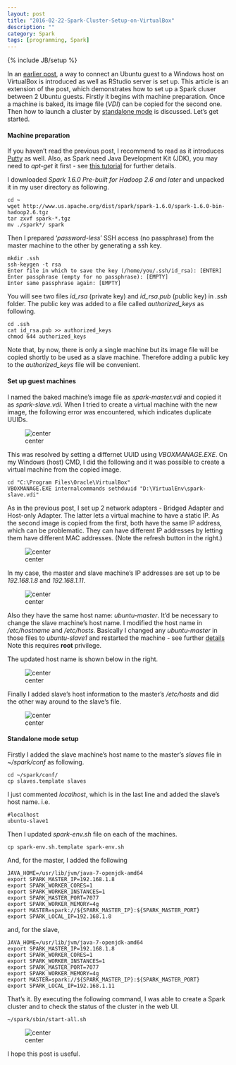 ```yaml
---
layout: post
title: "2016-02-22-Spark-Cluster-Setup-on-VirtualBox"
description: ""
category: Spark
tags: [programming, Spark]
---
```

{% include JB/setup %}

In an [earlier post](https://github.com/jaehyeon-kim/jaehyeon-kim.github.io/blob/master/_posts/2015-11-28-Connecting-to-VirtualBox-Guest-via-SSH-And-RStudio-Server.md), a way to connect an Ubuntu guest to a Windows host on VirtualBox is introduced as well as RStudio server is set up. This article is an extension of the post, which demonstrates how to set up a Spark cluser between 2 Ubuntu guests. Firstly it begins with machine preparation. Once a machine is baked, its image file (*VDI*) can be copied for the second one. Then how to launch a cluster by [standalone mode](http://spark.apache.org/docs/latest/spark-standalone.html) is discussed. Let's get started.

#### Machine preparation

If you haven't read the previous post, I recommend to read as it introduces [Putty](http://www.chiark.greenend.org.uk/~sgtatham/putty/download.html) as well. Also, as Spark need Java Development Kit (JDK), you may need to _apt-get_ it first - see [this tutorial](https://www.digitalocean.com/community/tutorials/how-to-install-java-on-ubuntu-with-apt-get) for further details.

I downloaded _Spark 1.6.0 Pre-built for Hadoop 2.6 and later_ and unpacked it in my user directory as following.

```
cd ~
wget http://www.us.apache.org/dist/spark/spark-1.6.0/spark-1.6.0-bin-hadoop2.6.tgz
tar zxvf spark-*.tgz
mv ./spark*/ spark
```

Then I prepared '_password-less_' SSH access (no passphrase) from the master machine to the other by generating a ssh key.

```
mkdir .ssh
ssh-keygen -t rsa
Enter file in which to save the key (/home/you/.ssh/id_rsa): [ENTER]
Enter passphrase (empty for no passphrase): [EMPTY]
Enter same passphrase again: [EMPTY]
```

You will see two files *id_rsa* (private key) and *id_rsa.pub* (public key) in *.ssh* folder. The public key was added to a file called *authorized_keys* as following. 

```
cd .ssh
cat id_rsa.pub >> authorized_keys
chmod 644 authorized_keys
```

Note that, by now, there is only a single machine but its image file will be copied shortly to be used as a slave machine. Therefore adding a public key to the *authorized_keys* file will be convenient.

#### Set up guest machines

I named the baked machine's image file as _spark-master.vdi_ and copied it as _spark-slave.vdi_. When I tried to create a virtual machine with the new image, the following error was encountered, which indicates duplicate UUIDs.

![center](C:\workspace\jaehyeon-kim.github.io\figs\2016-02-22-Spark-Cluster-Setup-on-VirtualBox\01_uuid_error.png)

This was resolved by setting a differnet UUID using *VBOXMANAGE.EXE*. On my Windows (host) CMD, I did the following and it was possible to create a virtual machine from the copied image.

```
cd "C:\Program Files\Oracle\VirtualBox"
VBOXMANAGE.EXE internalcommands sethduuid "D:\VirtualEnv\spark-slave.vdi"
```
As in the previous post, I set up 2 network adapters - Bridged Adapter and Host-only Adapter. The latter lets a virtual machine to have a static IP. As the second image is copied from the first, both have the same IP address, which can be problematic. They can have different IP addresses by letting them have different MAC addresses. (Note the refresh button in the right.)

![center](C:\workspace\jaehyeon-kim.github.io\figs\2016-02-22-Spark-Cluster-Setup-on-VirtualBox\021_mac_addr.png)

In my case, the master and slave machine's IP addresses are set up to be _192.168.1.8_ and _192.168.1.11_.

![center](C:\workspace\jaehyeon-kim.github.io\figs\2016-02-22-Spark-Cluster-Setup-on-VirtualBox\02_diff_ip.png)

Also they have the same host name: *ubuntu-master*. It'd be necessary to change the slave machine's host name. I modified the host name in _/etc/hostname_ and _/etc/hosts_. Basically I changed any _ubuntu-master_ in those files to _ubuntu-slave1_ and restarted the machine - see further [details](http://askubuntu.com/questions/87665/how-do-i-change-the-hostname-without-a-restart) Note this requires **root** privilege.

The updated host name is shown below in the right.

![center](C:\workspace\jaehyeon-kim.github.io\figs\2016-02-22-Spark-Cluster-Setup-on-VirtualBox\03_hostnames.png)

Finally I added slave's host information to the master's _/etc/hosts_ and did the other way around to the slave's file.

![center](C:\workspace\jaehyeon-kim.github.io\figs\2016-02-22-Spark-Cluster-Setup-on-VirtualBox\04_etc_hosts.png)

#### Standalone mode setup

Firstly I added the slave machine's host name to the master's _slaves_ file in _~/spark/conf_ as following.

```
cd ~/spark/conf/
cp slaves.template slaves
```

I just commented _localhost_, which is in the last line and added the slave's host name. i.e.

```
#localhost
ubuntu-slave1
```

Then I updated _spark-env.sh_ file on each of the machines.

```
cp spark-env.sh.template spark-env.sh
```

And, for the master, I added the following

```
JAVA_HOME=/usr/lib/jvm/java-7-openjdk-amd64
export SPARK_MASTER_IP=192.168.1.8
export SPARK_WORKER_CORES=1
export SPARK_WORKER_INSTANCES=1
export SPARK_MASTER_PORT=7077
export SPARK_WORKER_MEMORY=4g
export MASTER=spark://${SPARK_MASTER_IP}:${SPARK_MASTER_PORT}
export SPARK_LOCAL_IP=192.168.1.8
```
and, for the slave,

```
JAVA_HOME=/usr/lib/jvm/java-7-openjdk-amd64
export SPARK_MASTER_IP=192.168.1.8
export SPARK_WORKER_CORES=1
export SPARK_WORKER_INSTANCES=1
export SPARK_MASTER_PORT=7077
export SPARK_WORKER_MEMORY=4g
export MASTER=spark://${SPARK_MASTER_IP}:${SPARK_MASTER_PORT}
export SPARK_LOCAL_IP=192.168.1.11
```

That's it. By executing the following command, I was able to create a Spark cluster and to check the status of the cluster in the web UI.

```
~/spark/sbin/start-all.sh
```

![center](C:\workspace\jaehyeon-kim.github.io\figs\2016-02-22-Spark-Cluster-Setup-on-VirtualBox\05_webui.png)

I hope this post is useful.
